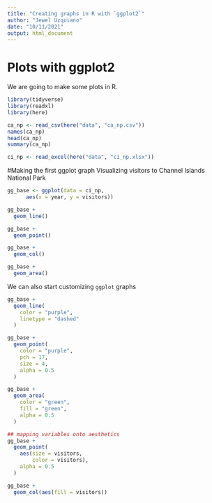 ```yaml
---
title: "Creating graphs in R with `ggplot2`"
author: "Jewel Uzquiano"
date: "10/11/2021"
output: html_document
---
```


# Plots with ggplot2

We are going to make some plots in R.

```r
library(tidyverse)
library(readxl)
library(here)
```
```r
ca_np <- read_csv(here("data", "ca_np.csv"))
names(ca_np)
head(ca_np)
summary(ca_np)

ci_np <- read_excel(here("data", "ci_np.xlsx"))
```

#Making the first ggplot graph
Visualizing visitors to Channel Islands National Park

```r
gg_base <- ggplot(data = ci_np,
      aes(x = year, y = visitors))

gg_base +
  geom_line()

gg_base +
  geom_point()

gg_base +
  geom_col()

gg_base +
  geom_area()
```

We can also start customizing `ggplot` graphs

```r
gg_base +
  geom_line(
    color = "purple",
    linetype = "dashed"
  )

gg_base +
  geom_point(
    color = "purple",
    pch = 17,
    size = 4,
    alpha = 0.5
  )

gg_base +
  geom_area(
    color = "green",
    fill = "green",
    alpha = 0.5
  )

## mapping variables onto aesthetics
gg_base +
  geom_point(
    aes(size = visitors,
        color = visitors),
    alpha = 0.5
  )

gg_base +
  geom_col(aes(fill = visitors))
```

